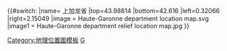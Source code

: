 {{#switch:{{{1}}}
|name= 上加龙省
|top=43.98814
|bottom=42.616
|left=0.32066
|right=2.15049
|image = Haute-Garonne department location map.svg
|image1 = Haute-Garonne department relief location map.jpg
}}<noinclude>{{Location map/Info}}
[[Category:地理位置圖模板]]
[[Category:法国各省地理位置图模板|G]]
</noinclude>